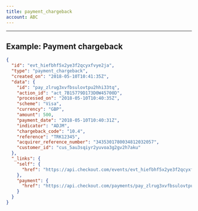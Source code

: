 ```yaml
---
title: payment_chargeback
account: ABC
---
```


---

## Example: Payment chargeback

```json
{
  "id": "evt_hiefbhf5x2ye3f2qcyxfvye2ja",
  "type": "payment_chargeback",
  "created_on": "2018-05-10T10:41:35Z",
  "data": {
    "id": "pay_zlrug3xvfbsulovtpu2hhi33tq",
    "action_id": "act_7B15779D173D0W45700D",
    "processed_on": "2018-05-10T10:40:35Z",
    "scheme": "Visa",
    "currency": "GBP",
    "amount": 500,
    "payment_date": "2018-05-10T10:40:31Z",
    "indicator": "ADJM",
    "chargeback_code": "10.4",
    "reference": "TRK12345",
    "acquirer_reference_number": "3435301780034812032057",
    "customer_id": "cus_5au3sqiyr2yuvoa3g2gv2h7aku"
  },
  "_links": {
    "self": {
      "href": "https://api.checkout.com/events/evt_hiefbhf5x2ye3f2qcyxfvye2ja"
    },
    "payment": {
      "href": "https://api.checkout.com/payments/pay_zlrug3xvfbsulovtpu2hhi33tq"
    }
  }
}
```
